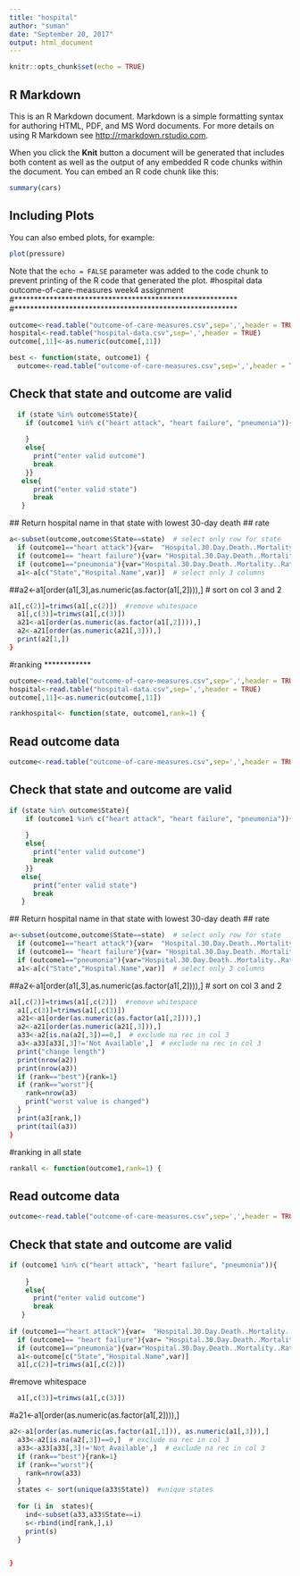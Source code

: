 ```yaml
---
title: "hospital"
author: "suman"
date: "September 20, 2017"
output: html_document
---
```


```r
knitr::opts_chunk$set(echo = TRUE)
```

## R Markdown

This is an R Markdown document. Markdown is a simple formatting syntax for authoring HTML, PDF, and MS Word documents. For more details on using R Markdown see <http://rmarkdown.rstudio.com>.

When you click the **Knit** button a document will be generated that includes both content as well as the output of any embedded R code chunks within the document. You can embed an R code chunk like this:

```r
summary(cars)
```

## Including Plots

You can also embed plots, for example:

```r
plot(pressure)
```

Note that the `echo = FALSE` parameter was added to the code chunk to prevent printing of the R code that generated the plot.
#hospital data outcome-of-care-measures  week4 assignment
#*********************************************************
#*********************************************************

```r
outcome<-read.table("outcome-of-care-measures.csv",sep=',',header = TRUE)
hospital<-read.table("hospital-data.csv",sep=',',header = TRUE)
outcome[,11]<-as.numeric(outcome[,11])

best <- function(state, outcome1) {
  outcome<-read.table("outcome-of-care-measures.csv",sep=',',header = TRUE)
```
## Check that state and outcome are valid
```r
  if (state %in% outcome$State){
    if (outcome1 %in% c("heart attack", "heart failure", "pneumonia")){
      
    }
    else{
      print("enter valid outcome") 
      break
    }}
   else{
      print("enter valid state")
      break
   }
```  
  ## Return hospital name in that state with lowest 30-day death
  ## rate
```r
a<-subset(outcome,outcome$State==state)  # select only row for state
  if (outcome1=="heart attack"){var=  "Hospital.30.Day.Death..Mortality..Rates.from.Heart.Attack"}
  if (outcome1== "heart failure"){var= "Hospital.30.Day.Death..Mortality..Rates.from.Heart.Failure" }
  if (outcome1=="pneumonia"){var="Hospital.30.Day.Death..Mortality..Rates.from.Pneumonia"} 
  a1<-a[c("State","Hospital.Name",var)]  # select only 3 columns 
```
##a2<-a1[order(a1[,3],as.numeric(as.factor(a1[,2]))),]  # sort on col 3 and 2 
```r
a1[,c(2)]=trimws(a1[,c(2)])  #remove whitespace
  a1[,c(3)]=trimws(a1[,c(3)])
  a21<-a1[order(as.numeric(as.factor(a1[,2]))),]
  a2<-a21[order(as.numeric(a21[,3])),]
  print(a2[1,])
}
```
#ranking
************
```r
outcome<-read.table("outcome-of-care-measures.csv",sep=',',header = TRUE)
hospital<-read.table("hospital-data.csv",sep=',',header = TRUE)
outcome[,11]<-as.numeric(outcome[,11])

rankhospital<- function(state, outcome1,rank=1) {
```
## Read outcome data
```r
outcome<-read.table("outcome-of-care-measures.csv",sep=',',header = TRUE)
```
## Check that state and outcome are valid
```r
if (state %in% outcome$State){
    if (outcome1 %in% c("heart attack", "heart failure", "pneumonia")){
      
    }
    else{
      print("enter valid outcome") 
      break
    }}
   else{
      print("enter valid state")
      break
   }
```  
  
  ## Return hospital name in that state with lowest 30-day death
  ## rate
```r
a<-subset(outcome,outcome$State==state)  # select only row for state
  if (outcome1=="heart attack"){var=  "Hospital.30.Day.Death..Mortality..Rates.from.Heart.Attack"}
  if (outcome1== "heart failure"){var= "Hospital.30.Day.Death..Mortality..Rates.from.Heart.Failure" }
  if (outcome1=="pneumonia"){var="Hospital.30.Day.Death..Mortality..Rates.from.Pneumonia"} 
  a1<-a[c("State","Hospital.Name",var)]  # select only 3 columns 
```
##a2<-a1[order(a1[,3],as.numeric(as.factor(a1[,2]))),]  # sort on col 3 and 2 
```r
a1[,c(2)]=trimws(a1[,c(2)])  #remove whitespace
  a1[,c(3)]=trimws(a1[,c(3)])
  a21<-a1[order(as.numeric(as.factor(a1[,2]))),]
  a2<-a21[order(as.numeric(a21[,3])),]
  a33<-a2[is.na(a2[,3])==0,]  # exclude na rec in col 3 
  a3<-a33[a33[,3]!='Not Available',]  # exclude na rec in col 3 
  print("change length")
  print(nrow(a2))
  print(nrow(a3))
  if (rank=="best"){rank=1}
  if (rank=="worst"){
    rank=nrow(a3) 
    print("worst value is changed")
  }
  print(a3[rank,])
  print(tail(a3))
}
```

#ranking in all state

```r
rankall <- function(outcome1,rank=1) {
```
## Read outcome data
```r
outcome<-read.table("outcome-of-care-measures.csv",sep=',',header = TRUE)
```
## Check that state and outcome are valid
```r
if (outcome1 %in% c("heart attack", "heart failure", "pneumonia")){
      
    }
    else{
      print("enter valid outcome") 
      break
   }
   
if (outcome1=="heart attack"){var=  "Hospital.30.Day.Death..Mortality..Rates.from.Heart.Attack"}
  if (outcome1== "heart failure"){var= "Hospital.30.Day.Death..Mortality..Rates.from.Heart.Failure" }
  if (outcome1=="pneumonia"){var="Hospital.30.Day.Death..Mortality..Rates.from.Pneumonia"} 
  a1<-outcome[c("State","Hospital.Name",var)]   
  a1[,c(2)]=trimws(a1[,c(2)])  
```
  #remove whitespace
```r
  a1[,c(3)]=trimws(a1[,c(3)])
```
#a21<-a1[order(as.numeric(as.factor(a1[,2]))),]
```r
a2<-a1[order(as.numeric(as.factor(a1[,1])), as.numeric(a1[,3])),]
  a33<-a2[is.na(a2[,3])==0,]  # exclude na rec in col 3 
  a33<-a33[a33[,3]!='Not Available',]  # exclude na rec in col 3 
  if (rank=="best"){rank=1}
  if (rank=="worst"){
    rank=nrow(a33) 
  }
  states <- sort(unique(a33$State))  #unique states
  
  for (i in  states){
    ind<-subset(a33,a33$State==i)
    s<-rbind(ind[rank,],i)
    print(s) 
  }


}
```


